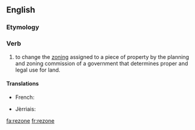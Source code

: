 ==English==

===Etymology===
{{prefix|re|zone}}

===Verb===
{{en-verb|rezones|rezoning|rezoned|rezoned}}

# to change the [[zoning]] assigned to a piece of property by the planning and zoning commission of a government that determines proper and legal use for land.

====Translations====
{{trans-top|to change the zoning assigned to a piece of property}}
* French: {{t|fr|redécouper}}
{{trans-mid}}
* Jèrriais: {{tø|roa-jer|r'zôner}}
{{trans-bottom}}

[[fa:rezone]]
[[fr:rezone]]